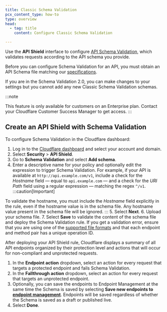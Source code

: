 ```yaml
---
title: Classic Schema Validation
pcx_content_type: how-to
type: overview
head:
  - tag: title
    content: Configure Classic Schema Validation

---
```



Use the **API Shield** interface to configure [API Schema Validation](/api-shield/security/schema-validation/), which validates requests according to the <GlossaryTooltip term="API schema">API schema</GlossaryTooltip> you provide.

Before you can configure Schema Validation for an API, you must obtain an API Schema file matching our [specifications](/api-shield/security/schema-validation/#specifications).

If you are in the Schema Validation 2.0, you can make changes to your settings but you cannot add any new Classic Schema Validation schemas.

:::note

This feature is only available for customers on an Enterprise plan. Contact your Cloudflare Customer Success Manager to get access. 
:::

## Create an API Shield with Schema Validation

To configure Schema Validation in the Cloudflare dashboard:

1. Log in to the [Cloudflare dashboard](https://dash.cloudflare.com) and select your account and domain.
2. Select **Security** > **API Shield**.
3. Go to **Schema Validation** and select **Add schema**.
4. Enter a descriptive name for your policy and optionally edit the expression to trigger Schema Validation. For example, if your API is available at `http://api.example.com/v1`, include a check for the *Hostname* field — equal to `api.example.com` — and a check for the *URI Path* field using a regular expression — matching the regex `^/v1`.
:::caution[Important]

To validate the hostname, you must include the *Hostname* field explicitly in the rule, even if the hostname value is in the schema file. Any hostname value present in the schema file will be ignored. 
:::
5. Select **Next**.
6. Upload your schema file.
7. Select **Save** to validate the content of the schema file and deploy the Schema Validation rule. If you get a validation error, ensure that you are using one of the [supported file formats](/api-shield/security/schema-validation/#specifications) and that each endpoint and method pair has a unique operation ID.

After deploying your API Shield rule, Cloudflare displays a summary of all <GlossaryTooltip term="API endpoint">API endpoints</GlossaryTooltip> organized by their protection level and actions that will occur for non-compliant and unprotected requests.

1. In the **Endpoint action** dropdown, select an action for every request that targets a protected endpoint and fails Schema Validation.
2. In the **Fallthrough action** dropdown, select an action for every request that targets an unprotected endpoint.
3. Optionally, you can save the endpoints to Endpoint Management at the same time the Schema is saved by selecting **Save new endpoints to [endpoint management](/api-shield/management-and-monitoring/)**. Endpoints will be saved regardless of whether the Schema is saved as a draft or published live.
4. Select **Done**.
